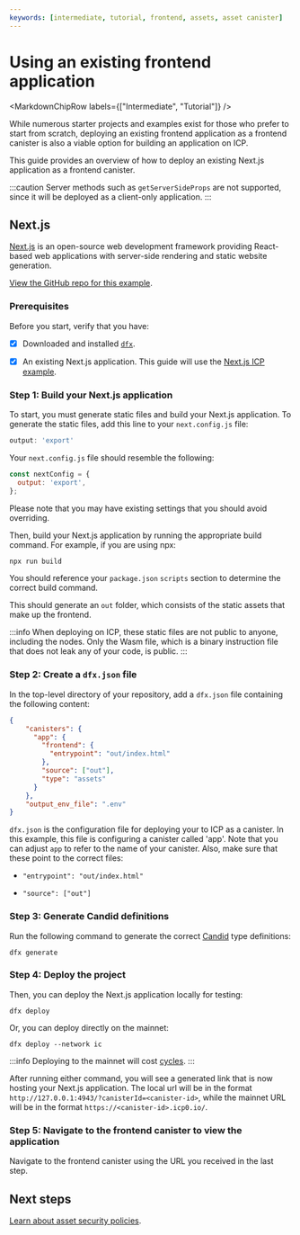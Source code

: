 ```yaml
---
keywords: [intermediate, tutorial, frontend, assets, asset canister]
---
```




# Using an existing frontend application

<MarkdownChipRow labels={["Intermediate", "Tutorial"]} />



While numerous starter projects and examples exist for those who prefer to start from scratch, deploying an existing frontend application as a frontend <GlossaryTooltip>canister</GlossaryTooltip> is also a viable option for building an application on ICP.

This guide provides an overview of how to deploy an existing Next.js application as a frontend canister.

:::caution
Server methods such as `getServerSideProps` are not supported, since it will be deployed as a client-only application.
:::

## Next.js

[Next.js](https://nextjs.org/) is an open-source web development framework providing React-based web applications with server-side rendering and static website generation.

[View the GitHub repo for this example](https://github.com/jennifertrin/nextjsicp).

### Prerequisites

Before you start, verify that you have:

- [x] Downloaded and installed [`dfx`](https://github.com/dfinity/sdk/releases/latest).

- [x] An existing Next.js application. This guide will use the [Next.js ICP example](https://github.com/jennifertrin/nextjsicp).

### Step 1: Build your Next.js application

To start, you must generate static files and build your Next.js application. To generate the static files, add this line to your `next.config.js` file:

```js
output: 'export'
```

Your `next.config.js` file should resemble the following:

```js
const nextConfig = {
  output: 'export',
};
```

Please note that you may have existing settings that you should avoid overriding.

Then, build your Next.js application by running the appropriate build command. For example, if you are using npx:

```bash
npx run build
```

You should reference your `package.json` `scripts` section to determine the correct build command.

This should generate an `out` folder, which consists of the static assets that make up the frontend.

:::info
When deploying on ICP, these static files are not public to anyone, including the nodes. Only the Wasm file, which is a binary instruction file that does not leak any of your code, is public.
:::

### Step 2: Create a `dfx.json` file

In the top-level directory of your repository, add a `dfx.json` file containing the following content:

```json
{
    "canisters": {
      "app": {
        "frontend": {
          "entrypoint": "out/index.html"
        },
        "source": ["out"],
        "type": "assets"
      }
    },
    "output_env_file": ".env"
}
```

`dfx.json` is the configuration file for deploying your to ICP as a canister. In this example, this file is configuring a canister called 'app'. Note that you can adjust `app` to refer to the name of your canister. Also, make sure that these point to the correct files:

- `"entrypoint": "out/index.html"`

- `"source": ["out"]`

### Step 3: Generate Candid definitions

Run the following command to generate the correct [Candid](/docs/current/developer-docs/smart-contracts/candid/candid-concepts) type definitions:

```
dfx generate
```

### Step 4: Deploy the project

Then, you can deploy the Next.js application locally for testing:

```
dfx deploy
```

Or, you can deploy directly on the mainnet:

```
dfx deploy --network ic
```

:::info
Deploying to the mainnet will cost [cycles](/docs/current/developer-docs/getting-started/tokens-and-cycles).
:::

After running either command, you will see a generated link that is now hosting your Next.js application. The local url will be in the format `http://127.0.0.1:4943/?canisterId=<canister-id>`, while the mainnet URL will be in the format `https://<canister-id>.icp0.io/`.

### Step 5: Navigate to the frontend canister to view the application

Navigate to the frontend canister using the URL you received in the last step.

## Next steps

[Learn about asset security policies](asset-security.mdx).
